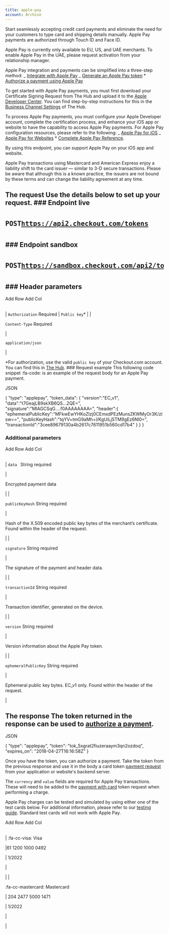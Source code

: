 ```yaml
---
title: apple-pay
account: Archive
---
```


Start seamlessly accepting credit card payments and eliminate the need for your customers to type card and shipping details manually. Apple Pay payments are authorized through Touch ID and Face ID.

Apple Pay is currently only available to EU, US, and UAE merchants. To enable Apple Pay in the UAE, please request activation from your relationship manager.

Apple Pay integration and payments can be simplified into a three-step method: _ [Integrate with Apple Pay](doc:apple-pay-v2#section-step-1-integrate-with-apple-pay) _ [Generate an Apple Pay token](doc:apple-pay-v2#section-step-2-generate-an-apple-pay-token) \* [Authorize a payment using Apple Pay](doc:apple-pay-v2#section-step-3-authorize-a-payment-using-apple-pay)

To get started with Apple Pay payments, you must first download your Certificate Signing Request from The Hub and upload it to the [Apple Developer Center](https://developer.apple.com/account/). You can find step-by-step instructions for this in the [Business Channel Settings](doc:business-level-administration#section-channel-settings) of The Hub.

To process Apple Pay payments, you must configure your Apple Developer account, complete the certification process, and enhance your iOS app or website to have the capability to access Apple Pay payments. For Apple Pay configuration resources, please refer to the following: _ [Apple Pay for iOS](https://developer.apple.com/documentation/passkit/apple_pay/setting_up_apple_pay_requirements) _ [Apple Pay for Websites](https://developer.apple.com/documentation/applepayjs) \* [Complete Apple Pay Reference](https://developer.apple.com/apple-pay/).

By using this endpoint, you can support Apple Pay on your iOS app and website.

Apple Pay transactions using Mastercard and American Express enjoy a liability shift to the card issuer — similar to 3-D secure transactions. Please be aware that although this is a known practice, the issuers are not bound by these terms and can change the liability agreement at any time.

## The request Use the details below to set up your request. ### Endpoint live <pre class="api-header-long-url"><p class="api-header"><span class="post-tag">POST</span>https://api2.checkout.com/tokens</p></pre> ### Endpoint sandbox <pre class="api-header-long-url"><p class="api-header"><span class="post-tag">POST</span>https://sandbox.checkout.com/api2/tokens</p></pre> ### Header parameters

Add Row Add Col

|     |     |
| --- | --- |

|
`Authorization` <span class="req-def">Required</span>
|
`Public key`\*
|
|

`Content-Type` <span class="req-def">Required</span>

|

`application/json`

|

\*For authorization, use the valid `public key` of your Checkout.com account. You can find this in [The Hub](https://hub.checkout.com/). ### Request example This following code snippet :fa-code: is an example of the request body for an Apple Pay payment.

JSON

{
"type": "applepay",
"token_data": {
"version":"EC_v1",
"data":"t7GeajLB9skXB6QS...2QE=",
"signature":"MIAGCSqG....f0AAAAAAAA=",
"header":{
"ephemeralPublicKey":"MFkwEwYHKoZIzj0CEmxdPEzMunsZKWMyOr3K/zlsw==",
"publicKeyHash":"tqYV+tmG9aMh+l/KgUiLjSTM9gEz6Nl0=",
"transactionId":"3cee89679130a4b2617c7611951b560cd17b4"
}
}
}

### Additional parameters

Add Row Add Col

|     |     |
| --- | --- |

|
`data ` <span class="field-type">String</span> <span class="req-def">required</span>

|

Encrypted payment data

|
|

`publicKeyHash` <span class="field-type">String</span> <span class="req-def">required</span>

|

Hash of the X.509 encoded public key bytes of the merchant’s certificate. Found within the header of the request.

|
|

`signature` <span class="field-type">String</span> <span class="req-def">required</span>

|

The signature of the payment and header data.

|
|

`transactionId` <span class="field-type">String</span> <span class="req-def">required</span>

|

Transaction identifier, generated on the device.

|
|

`version` <span class="field-type">String</span> <span class="req-def">required</span>

|

Version information about the Apple Pay token.

|
|

`ephemeralPublicKey` <span class="field-type">String</span> <span class="req-def">required</span>

|

Ephemeral public key bytes. EC_v1 only. Found within the header of the request.

|

## The response The token returned in the response can be used to [authorize a payment](doc:authorize-a-payment).

JSON

{
"type": "applepay",
"token": "tok_5xgrat2fiuzeraaym3qn2ozdoq",
"expires_on": "2018-04-27T16:16:58Z"
}

Once you have the token, you can authorize a payment. Take the token from the previous response and use it in the body a card token [payment request](doc:authorize-a-payment) from your application or website's backend server.

The `currency` and `value` fields are required for Apple Pay transactions. These will need to be added to the [payment with card](doc:authorize-a-payment) token request when performing a charge.

Apple Pay charges can be tested and simulated by using either one of the test cards below. For additional information, please refer to our [testing guide](doc:testing). Standard test cards will not work with Apple Pay.

Add Row Add Col

|     |     |     |     |
| --- | --- | --- | --- |

|
:fa-cc-visa: Visa

|61 1200 1000 0492

|
1/2022

|

|
|

:fa-cc-mastercard: Mastercard

|
204 2477 5000 1471

|
1/2022

|

|
